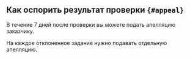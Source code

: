 ## Как оспорить результат проверки `{#appeal}`
В течение 7 дней после проверки вы можете подать апелляцию заказчику.

На каждое отклоненное задание нужно подавать отдельную апелляцию.

